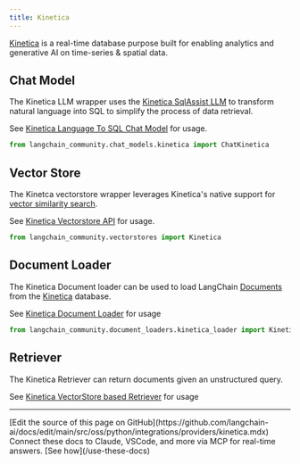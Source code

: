 ```yaml
---
title: Kinetica
---
```


[Kinetica](https://www.kinetica.com/) is a real-time database purpose built for enabling
analytics and generative AI on time-series & spatial data.

## Chat Model

The Kinetica LLM wrapper uses the [Kinetica SqlAssist
LLM](https://docs.kinetica.com/7.2/sql-gpt/concepts/) to transform natural language into
SQL to simplify the process of data retrieval.

See [Kinetica Language To SQL Chat Model](/oss/python/integrations/chat/kinetica) for usage.

```python
from langchain_community.chat_models.kinetica import ChatKinetica
```

## Vector Store

The Kinetca vectorstore wrapper leverages Kinetica's native support for [vector
similarity search](https://docs.kinetica.com/7.2/vector_search/).

See [Kinetica Vectorstore API](/oss/python/integrations/vectorstores/kinetica) for usage.

```python
from langchain_community.vectorstores import Kinetica
```

## Document Loader

The Kinetica Document loader can be used to load LangChain [Documents](https://python.langchain.com/api_reference/core/documents/langchain_core.documents.base.Document.html) from the
[Kinetica](https://www.kinetica.com/) database.

See [Kinetica Document Loader](/oss/python/integrations/document_loaders/kinetica) for usage

```python
from langchain_community.document_loaders.kinetica_loader import KineticaLoader
```

## Retriever

The Kinetica Retriever can return documents given an unstructured query.

See [Kinetica VectorStore based Retriever](/oss/python/integrations/retrievers/kinetica) for usage

---

<Callout icon="pen-to-square" iconType="regular">
    [Edit the source of this page on GitHub](https://github.com/langchain-ai/docs/edit/main/src/oss/python/integrations/providers/kinetica.mdx)
</Callout>
<Tip icon="terminal" iconType="regular">
    Connect these docs to Claude, VSCode, and more via MCP for    real-time answers. [See how](/use-these-docs)
</Tip>
